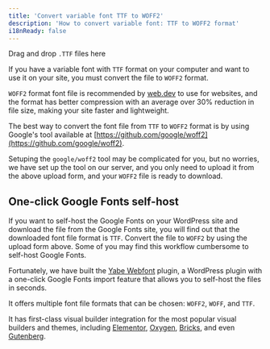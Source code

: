 ```yaml
---
title: 'Convert variable font TTF to WOFF2'
description: 'How to convert variable font: TTF to WOFF2 format'
i18nReady: false
---
```


<div class="align-items:center bg:blue-80 border-radius:8 flex justify-content:center my:10 overflow:hidden rel">
    <div class="overflow:hidden">
        <p class="my:40 fg:black">Drag and drop <code class="fg:black">.TTF</code> files here</p>
        <div class="dropzone-wrap left:0 top:0 flex h:full w:full align-items:center justify-content:center abs cursor:pointer">
            <div id="drop_zone" ondrop="dropHandler(event);" ondragover="dragOverHandler(event);" class="w:full h:full"></div>
        </div>
    </div>
</div>
<script src="https://cdn.jsdelivr.net/npm/awesome-notifications@3.1.3/dist/index.var.js"></script>
<link rel="stylesheet" href="https://cdn.jsdelivr.net/npm/awesome-notifications@3.1.3/dist/style.css" />
<link rel="stylesheet" href="/tutorial/misc/convert-ttf-woff2.css" />
<script src="/tutorial/misc/convert-ttf-woff2.js"></script>


If you have a variable font with `TTF` format on your computer and want to use it on your site, you must convert the file to `WOFF2` format.

`WOFF2` format font file is recommended by [web.dev](https://web.dev/font-best-practices/) to use for websites, and the format has better compression with an average over 30% reduction in file size, making your site faster and lightweight.

The best way to convert the font file from `TTF` to `WOFF2` format is by using Google's tool available at [https://github.com/google/woff2](https://github.com/google/woff2).

Setuping the `google/woff2` tool may be complicated for you, but no worries, we have set up the tool on our server, and you only need to upload it from the above upload form, and your `WOFF2` file is ready to download.

## One-click Google Fonts self-host

If you want to self-host the Google Fonts on your WordPress site and download the file from the Google Fonts site, you will find out that the downloaded font file format is `TTF`. Convert the file to `WOFF2` by using the upload form above. Some of you may find this workflow cumbersome to self-host Google Fonts.

Fortunately, we have built the [Yabe Webfont](/) plugin, a WordPress plugin with a one-click Google Fonts import feature that allows you to self-host the files in seconds.

It offers multiple font file formats that can be chosen: `WOFF2`, `WOFF`, and `TTF`.

It has first-class visual builder integration for the most popular visual builders and themes, including [Elementor](/en/integration/elementor), [Oxygen](/en/integration/oxygen), [Bricks](/en/integration/bricks), and even [Gutenberg](/en/integration/gutenberg).

